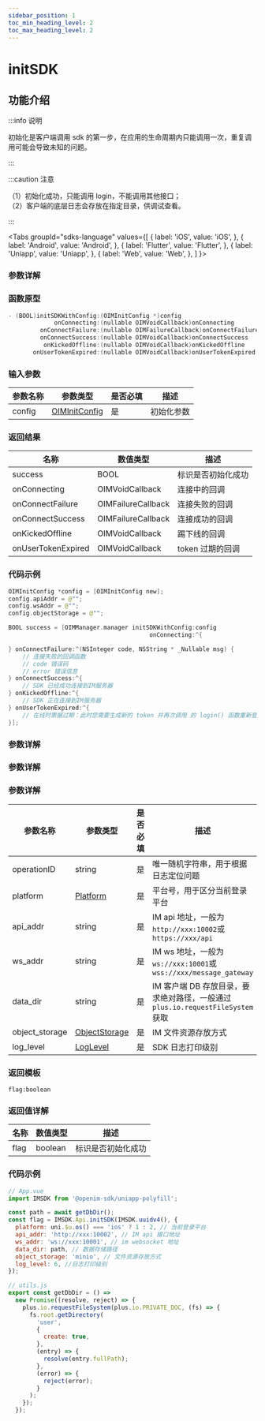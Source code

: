 ```yaml
---
sidebar_position: 1
toc_min_heading_level: 2
toc_max_heading_level: 2
---
```


# initSDK

## 功能介绍

:::info 说明

初始化是客户端调用 sdk 的第一步，在应用的生命周期内只能调用一次，重复调用可能会导致未知的问题。

:::

:::caution 注意

（1）初始化成功，只能调用 login，不能调用其他接口；  
（2）客户端的底层日志会存放在指定目录，供调试查看。

:::

<Tabs
groupId="sdks-language"
values={[
{ label: 'iOS', value: 'iOS', },
{ label: 'Android', value: 'Android', },
{ label: 'Flutter', value: 'Flutter', },
{ label: 'Uniapp', value: 'Uniapp', },
{ label: 'Web', value: 'Web', },
]
}>

<TabItem value="Flutter">

### 参数详解

</TabItem>

<TabItem value="iOS">

### 函数原型

```swift showLineNumbers
- (BOOL)initSDKWithConfig:(OIMInitConfig *)config
             onConnecting:(nullable OIMVoidCallback)onConnecting
         onConnectFailure:(nullable OIMFailureCallback)onConnectFailure
         onConnectSuccess:(nullable OIMVoidCallback)onConnectSuccess
          onKickedOffline:(nullable OIMVoidCallback)onKickedOffline
       onUserTokenExpired:(nullable OIMVoidCallback)onUserTokenExpired;
```

### 输入参数

| 参数名称 | 参数类型                                             | 是否必填 | 描述       |
| -------- | ---------------------------------------------------- | -------- | ---------- |
| config   | [OIMInitConfig](docs/sdks/Class/User/InitConfig.mdx) | 是       | 初始化参数 |

### 返回结果

| 名称               | 数值类型           | 描述               |
| ------------------ | ------------------ | ------------------ |
| success            | BOOL               | 标识是否初始化成功 |
| onConnecting       | OIMVoidCallback    | 连接中的回调       |
| onConnectFailure   | OIMFailureCallback | 连接失败的回调     |
| onConnectSuccess   | OIMFailureCallback | 连接成功的回调     |
| onKickedOffline    | OIMVoidCallback    | 踢下线的回调       |
| onUserTokenExpired | OIMVoidCallback    | token 过期的回调   |

### 代码示例

```swift showLineNumbers
OIMInitConfig *config = [OIMInitConfig new];
config.apiAddr = @"";
config.wsAddr = @"";
config.objectStorage = @"";

BOOL success = [OIMManager.manager initSDKWithConfig:config
                                        onConnecting:^{

} onConnectFailure:^(NSInteger code, NSString * _Nullable msg) {
    // 连接失败的回调函数
    // code 错误码
    // error 错误信息
} onConnectSuccess:^{
    // SDK 已经成功连接到IM服务器
} onKickedOffline:^{
    // SDK 正在连接到IM服务器
} onUserTokenExpired:^{
    // 在线时票据过期：此时您需要生成新的 token 并再次调用 的 login() 函数重新登录。
}];

```

</TabItem>

<TabItem value="Android">

### 参数详解

</TabItem>

<TabItem value="Web">

### 参数详解

</TabItem>

<TabItem value="Uniapp">

### 参数详解

| 参数名称       | 参数类型                               | 是否必填 | 描述                                                                         |
| -------------- | -------------------------------------- | -------- | ---------------------------------------------------------------------------- |
| operationID    | string                                 | 是       | 唯一随机字符串，用于根据日志定位问题                                         |
| platform       | [Platform](/sdks/enum/web&uniapp)      | 是       | 平台号，用于区分当前登录平台                                                 |
| api_addr       | string                                 | 是       | IM api 地址，一般为`http://xxx:10002`或`https://xxx/api`                     |
| ws_addr        | string                                 | 是       | IM ws 地址，一般为`ws://xxx:10001`或`wss://xxx/message_gateway`              |
| data_dir       | string                                 | 是       | IM 客户端 DB 存放目录，要求绝对路径，一般通过`plus.io.requestFileSystem`获取 |
| object_storage | [ObjectStorage](/sdks/enum/web&uniapp) | 是       | IM 文件资源存放方式                                                          |
| log_level      | [LogLevel](/sdks/enum/web&uniapp)      | 是       | SDK 日志打印级别                                                             |

### 返回模板

```
flag:boolean
```

### 返回值详解

| 名称 | 数值类型 | 描述               |
| ---- | -------- | ------------------ |
| flag | boolean  | 标识是否初始化成功 |

### 代码示例

```js showLineNumbers
// App.vue
import IMSDK from '@openim-sdk/uniapp-polyfill';

const path = await getDbDir();
const flag = IMSDK.Api.initSDK(IMSDK.uuidv4(), {
  platform: uni.$u.os() === 'ios' ? 1 : 2, // 当前登录平台
  api_addr: 'http://xxx:10002', // IM api 接口地址
  ws_addr: 'ws://xxx:10001', // im websocket 地址
  data_dir: path, // 数据存储路径
  object_storage: 'minio', // 文件资源存放方式
  log_level: 6, //日志打印级别
});

// utils.js
export const getDbDir = () =>
  new Promise((resolve, reject) => {
    plus.io.requestFileSystem(plus.io.PRIVATE_DOC, (fs) => {
      fs.root.getDirectory(
        'user',
        {
          create: true,
        },
        (entry) => {
          resolve(entry.fullPath);
        },
        (error) => {
          reject(error);
        }
      );
    });
  });
```

</TabItem>

</Tabs>

